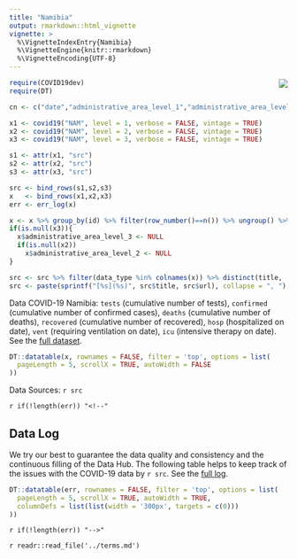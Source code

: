 ```yaml
---
title: "Namibia"
output: rmarkdown::html_vignette
vignette: >
  %\VignetteIndexEntry{Namibia}
  %\VignetteEngine{knitr::rmarkdown}
  %\VignetteEncoding{UTF-8}
---
```


<img src="https://www.countryflags.io/NA/flat/64.png" align="right">

```r
require(COVID19dev)
require(DT)
```

```r
cn <- c("date","administrative_area_level_1","administrative_area_level_2","administrative_area_level_3","tests","confirmed","deaths","recovered","hosp","vent","icu")

x1 <- covid19("NAM", level = 1, verbose = FALSE, vintage = TRUE)
x2 <- covid19("NAM", level = 2, verbose = FALSE, vintage = TRUE)
x3 <- covid19("NAM", level = 3, verbose = FALSE, vintage = TRUE)

s1 <- attr(x1, "src")
s2 <- attr(x2, "src")
s3 <- attr(x3, "src")

src <- bind_rows(s1,s2,s3)
x   <- bind_rows(x1,x2,x3)
err <- err_log(x)

x <- x %>% group_by(id) %>% filter(row_number()==n()) %>% ungroup() %>% select_at(cn) %>% na_if(0) 
if(is.null(x3)){
  x$administrative_area_level_3 <- NULL
  if(is.null(x2))
    x$administrative_area_level_2 <- NULL
} 

src <- src %>% filter(data_type %in% colnames(x)) %>% distinct(title, .keep_all = TRUE)
src <- paste(sprintf("[%s](%s)", src$title, src$url), collapse = ", ")
```

Data COVID-19 Namibia: `tests` (cumulative number of tests), `confirmed` (cumulative number of confirmed cases), `deaths` (cumulative number of deaths), `recovered` (cumulative number of recovered), `hosp` (hospitalized on date), `vent` (requiring ventilation on date), `icu` (intensive therapy on date). See the [full dataset](/articles/data.html).

```r
DT::datatable(x, rownames = FALSE, filter = 'top', options = list(
  pageLength = 5, scrollX = TRUE, autoWidth = FALSE
))
```

Data Sources: `r src`

`r if(!length(err)) "<!--"`

## Data Log

We try our best to guarantee the data quality and consistency and the continuous filling of the Data Hub. The following table helps to keep track of the issues with the COVID-19 data by `r src`. See the [full log](/articles/data.html).

```r
DT::datatable(err, rownames = FALSE, filter = 'top', options = list(
  pageLength = 5, scrollX = TRUE, autoWidth = TRUE,
  columnDefs = list(list(width = '300px', targets = c(0)))
))
```

`r if(!length(err)) "-->"`

`r readr::read_file('../terms.md')`
